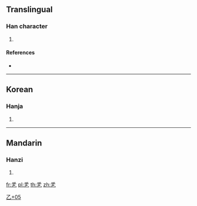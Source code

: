 ==Translingual==

===Han character===
{{Han char|rn=5|rad=乙|as=05|sn=6|four=20717|canj=HFDN|ids=⿱乎乙}}

# {{defn|Han|sort=乙05}}

====References====
* {{Han ref|kx=0084.141|dj=0171.191|hdz=10053.081|uh=4E6F|ud=20079}}

----

==Korean==

===Hanja===
{{ko-hanja|hangeul=올|rv=ol|mr=ol|y=ol}}

# {{defn|lang=ko|sort=乙05}}

[[Category:Korean-only CJKV Characters|乙+05]]

----

==Mandarin==

===Hanzi===
{{cmn-hanzi|pin=[[hū]] ([[hu1]])|wg=hu<sup>1</sup>}}

# {{defn|lang=cmn|sort=乙05}}

[[fr:乯]]
[[pl:乯]]
[[th:乯]]
[[zh:乯]]